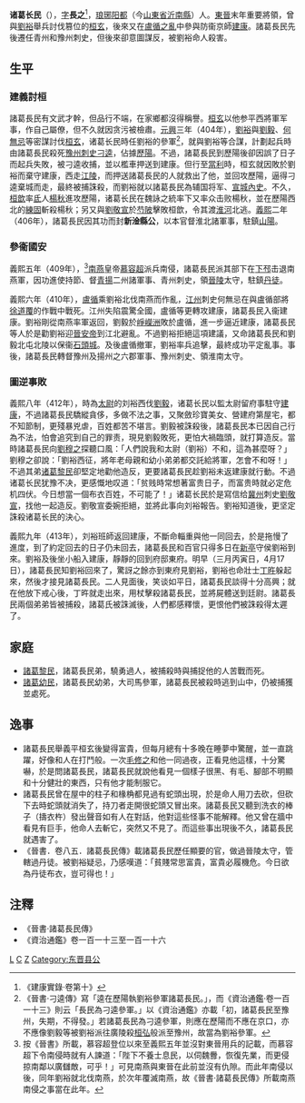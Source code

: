 {{Infobox_Person
| name = 諸葛長民
|image=
|box_width= 
|occupation= 東晉政治、軍事人物
| period = 4-5世紀
|birth_name=
| other_names =
| Sex = 男
|birth_date= ？
|birth_place= 東晉[[丹徒|丹徒]]
|death_date= 413年
|death_place= 東晉[[建康|建康]]
| nationality =東晉
| residence =
| party = 
| religion =
| spouse = 
| relatives =弟 [[诸葛黎民|诸葛黎民]]、[[诸葛幼民|诸葛幼民]]
|education=
| past = 參平西將軍軍事<br>建威將軍參軍<br>都督淮北諸軍事、輔國將軍、宣城內史<br>都督青揚二州諸軍事、青州刺史，領晉陵太守<br>督豫州揚州六郡軍事、前將軍<ref>《晉書·安帝紀》載：「義熙九年三月丙寅，劉裕害前將軍諸葛長民。」但未知諸葛長民何時加前將軍軍號</ref>、豫州刺史、領淮南太守
| work = 
| award =新淦縣公
}}
'''诸葛长民'''（{{bd|？||413年||catIDX=Zhuge}}），[[表字|字]]'''長之'''<ref>《建康實錄·卷第十》</ref>，[[琅琊郡|琅琊]][[陽都县|阳都]]（今[[山東省|山東省]][[沂南縣|沂南縣]]）人。[[東晉|東晉]]末年重要將領，曾與[[劉裕|劉裕]]舉兵討伐篡位的[[桓玄|桓玄]]，後來又在[[盧循之亂|盧循之亂]]中參與防衞京師[[建康|建康]]。諸葛長民先後遷任青州和豫州刺史，但後來卻意圖謀反，被劉裕命人殺害。

== 生平 ==
=== 建義討桓 ===
諸葛長民有文武才幹，但品行不端，在家鄉都沒得稱譽。[[桓玄|桓玄]]以他参平西將軍军事，作自己屬僚，但不久就因贪污被檢肅。[[元兴_(东晋)|元興]]三年（404年），[[劉裕|劉裕]]與[[劉毅_(東晉)|劉毅]]、[[何無忌|何無忌]]等密謀討伐[[桓玄|桓玄]]，诸葛长民時任劉裕的參軍<ref>《晉書·刁逵傳》寫「逵在歷陽執劉裕參軍諸葛長民。」，而《資治通鑑·卷一百一十三》則云「長民為刁逵參軍。」以《資治通鑑》亦載「初，諸葛長民至豫州，失期，不得發。」若諸葛長民為刁逵參軍，則應在歷陽而不應在京口，亦不應像劉毅等被劉裕派往廣陵殺[[桓弘|桓弘]]般派至豫州，故當為劉裕參軍。</ref>，就與劉裕等合謀，計劃起兵時由諸葛長民殺死[[豫州|豫州]][[刺史|刺史]][[刁逵|刁逵]]，佔據[[歷陽|歷陽]]。不過，諸葛長民到歷陽後卻因誤了日子而起兵失敗，被刁逵收捕，並以檻車押送到建康。但行至[[當利|當利]]時，桓玄就因敗於劉裕而棄守建康，西走[[江陵|江陵]]，而押送諸葛長民的人就救出了他，並回攻歷陽，逼得刁逵棄城而走，最終被捕誅殺，而劉裕就以諸葛長民為辅国将军、[[宣城|宣城]][[內史|內史]]。不久，[[桓歆|桓歆]]率[[氐|氐]]人[[楊秋_(晉朝)|楊秋]]進攻歷陽，诸葛长民在魏詠之統率下又率众击败楊秋，並在歷陽西北的[[練固|練固]]斬殺楊秋；另又與[[劉敬宣|劉敬宣]]於[[芍陂|芍陂]]擊敗桓歆，令其渡[[淮河|淮河]]北逃。[[义熙_(东晋)|義熙]]二年（406年），諸葛長民因其功而封'''新淦縣公'''，以本官督淮北諸軍事，駐鎮[[山陽|山陽]]。

=== 參衞國安 ===
義熙五年（409年），<ref>按《晉書》所載，慕容超登位以來至義熙五年並沒對東晉用兵的記載，而慕容超下令南侵時就有人諫道：「陛下不養士息民，以伺魏釁，恢復先業，而更侵掠南鄰以廣讎敵，可乎！」可見南燕與東晉在此前並沒有仇隙。而此年南侵以後，同年劉裕就北伐南燕，於次年覆滅南燕，故《晉書·諸葛長民傳》所載南燕南侵之事當在此年。</ref>[[南燕_(十六國)|南燕]]皇帝[[慕容超|慕容超]]派兵南侵，諸葛長民派其部下在[[下邳|下邳]]击退南燕軍，因功進使持節、督[[青州_(古代)|青]][[揚州_(古代)|揚]]二州諸軍事、青州刺史，領[[晉陵|晉陵]]太守，駐鎮[[丹徒|丹徒]]。

義熙六年（410年），[[盧循|盧循]]乘劉裕北伐南燕而作亂，[[江州|江州]]刺史何無忌在與盧循部將[[徐道覆|徐道覆]]的作戰中戰死。江州失陷震驚全國，盧循等更轉攻建康，諸葛長民入衞建康。劉裕剛從南燕率軍返回，劉毅於[[崢嶸洲|崢嶸洲]]敗於盧循，進一步逼近建康，諸葛長民等人於是勸劉裕迎[[晉安帝|晉安帝]]到江北避亂。不過劉裕拒絕這項建議，又命諸葛長民和劉毅北屯北陵以保衞[[石頭城|石頭城]]。及後盧循撤軍，劉裕率兵追擊，最終成功平定亂事。事後，諸葛長民轉督豫州及揚州之六郡軍事、豫州刺史、領淮南太守。

=== 圖逆事敗 ===
義熙八年（412年），時為[[太尉|太尉]]的刘裕西伐[[劉毅|劉毅]]，诸葛长民以監太尉留府事駐守[[建康|建康]]，不過諸葛長民驕縱貪侈，多做不法之事，又聚斂珍寶美女、營建府第屋宅，都不知節制，更殘暴兇虐，百姓都苦不堪言。劉毅被誅殺後，諸葛長民本已因自己行為不法，怕會追究到自己的罪责，現見劉毅敗死，更怕大禍臨頭，就打算造反。當時諸葛長民向[[劉穆之|劉穆之]]探聽口風：「人們說我和太尉（劉裕）不和，這為甚麼呀？」劉穆之卻說：「劉裕西征，將年老母親和幼小弟弟都交託給將軍，怎會不和呀！」不過其弟[[诸葛黎民|诸葛黎民]]卻堅定地勸他造反，更要諸葛長民趁劉裕未返建康就行動。不過诸葛长民犹豫不决，更感慨地叹道：「贫贱時常想著富贵日子，而富贵時就必定危机四伏。今日想當一個布衣百姓，不可能了！」诸葛长民於是寫信给[[冀州|冀州]]刺史[[劉敬宣|劉敬宣]]，找他一起造反。劉敬宣委婉拒絕，並將此事向刘裕報告。劉裕知道後，更坚定誅殺诸葛长民的決心。

義熙九年（413年），刘裕班師返回建康，不斷命輜重與他一同回去，於是拖慢了進度，到了約定回去的日子仍未回去，諸葛長民和百官只得多日在[[新亭|新亭]]守侯劉裕到來。劉裕及後坐小船入建康，靜靜的回到府邸東府。明早（三月丙寅日，4月17日），諸葛長民知劉裕回來了，驚訝之餘亦到東府見劉裕，劉裕也命壯士[[丁旿|丁旿]]躲起來，然後才接見諸葛長民。二人見面後，笑谈如平日，諸葛長民談得十分高興；就在他放下戒心後，丁旿就走出來，用杖擊殺諸葛長民，並將屍體送到廷尉。諸葛長民兩個弟弟皆被捕殺，諸葛氏被誅滅後，人們都感釋懷，更恨他們被誅殺得太遲了。

==家庭 ==
*[[諸葛黎民|諸葛黎民]]，諸葛長民弟，驍勇過人，被捕殺時與捕捉他的人苦戰而死。
*[[諸葛幼民|諸葛幼民]]，諸葛長民幼弟，大司馬參軍，諸葛長民被殺時逃到山中，仍被捕獲並處死。

== 逸事 ==
*諸葛長民舉義平桓玄後變得富貴，但每月總有十多晚在睡夢中驚醒，並一直跳躍，好像和人在打鬥般。一次[[毛修之|毛修之]]和他一同過夜，正看見他這樣，十分驚嚇，於是問諸葛長民，諸葛長民就說他看見一個樣子很黑、有毛、腳部不明顯和十分健壯的東西，只有他才能制服它。
*諸葛長民曾在屋中的柱子和椽桷都見過有蛇頭出現，於是命人用刀去砍，但砍下去時蛇頭就消失了，持刀者走開很蛇頭又冒出來。諸葛長民又聽到洗衣的棒子（擣衣杵）發出聲音如有人在對話，他對這些怪事不能解釋。他又曾在牆中看見有巨手，他命人去斬它，突然又不見了。而這些事出現後不久，諸葛長民就遇害了。
*《晉書．卷八五．諸葛長民傳》載諸葛長民歷任顯要的官，做過晉陵太守，管轄過丹徒。被劉裕疑忌，乃感嘆道：「貧賤常思富貴，富貴必履機危。今日欲為丹徒布衣，豈可得也！」

==注釋==
*《晉書·諸葛長民傳》
*《資治通鑑》卷一百一十三至一百一十六
{{reflist}}

[[Category:晉朝政治人物|L]]
[[Category:琅邪诸葛氏|C]]
[[Category:沂南人|Z]]
[[Category:东晋县公|Category:东晋县公]]